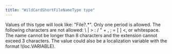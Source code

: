 ```yaml
---
title: "WildCardShortFileNameType type"
---
```


Values of this type will look like: "File?.*". Only one period is allowed. The following characters are not allowed: \ | \> : / " + , ; = [ ] \<, or whitespace. The name cannot be longer than 8 characters and the extension cannot exceed 3 characters. The value could also be a localization variable with the format !(loc.VARIABLE).
